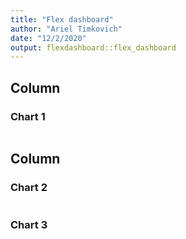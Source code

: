 ```yaml
---
title: "Flex dashboard"
author: "Ariel Timkovich"
date: "12/2/2020"
output: flexdashboard::flex_dashboard
---
```


    
Column 
-------------------------------------
    
### Chart 1
    
```r
```
   
Column {.tabset}
-------------------------------------
   
### Chart 2

```r
```   
 
### Chart 3
    
```r
```
